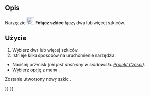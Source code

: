 <languages/>

{{Docnav/pl
|[[Sketcher_ValidateSketch/pl|Sprawdź poprawność szkicu]]
|[[Sketcher_MirrorSketch/pl|Odbicie lustrzane szkicu]]
|[[Sketcher_Workbench/pl|środowisko pracy Szkicownik]]
|IconL=Sketcher_ValidateSketch.svg
|IconR=Sketcher_MirrorSketch.svg‎
|IconC=Workbench_Sketcher.svg
}}

{{GuiCommand/pl
|Name=Sketcher MergeSketches
|Name/pl=Szkicownik: Połącz szkice
|MenuLocation=Szkic → Połącz szkice
|Workbenches=[[Sketcher_Workbench/pl|Szkicownik]], [[PartDesign_Workbench/pl|Projekt Części]]
|Version=0.15
}}

<span id="Description"></span>
==Opis==

Narzędzie [[Image:Sketcher_MergeSketches.svg|24px]] '''Połącz szkice''' łączy dwa lub więcej szkiców.

<span id="Usage"></span>
==Użycie==

# Wybierz dwa lub więcej szkiców.
# Istnieje kilka sposobów na uruchomienie narzędzia:
* Naciśnij przycisk {{Button|[[Image:Sketcher_MergeSketches.svg|16px]] '''Połącz szkice'''}} ''(nie jest dostępny w środowisku [[PartDesign_Workbench/pl|Projekt Części]])''.
* Wybierz opcję z menu {{MenuCommand|Szkic → [[Image:Sketcher_MergeSketches.svg|16px]] Połącz szkice}}.
Zostanie utworzony nowy szkic .


{{Docnav/pl
|[[Sketcher_ValidateSketch/pl|Sprawdź poprawność szkicu]]
|[[Sketcher_MirrorSketch/pl|Odbicie lustrzane szkicu]]
|[[Sketcher_Workbench/pl|środowisko pracy Szkicownik]]
|IconL=Sketcher_ValidateSketch.svg
|IconR=Sketcher_MirrorSketch.svg‎
|IconC=Workbench_Sketcher.svg
}}

{{Sketcher_Tools_navi{{#translation:}}}}
{{Userdocnavi{{#translation:}}}}